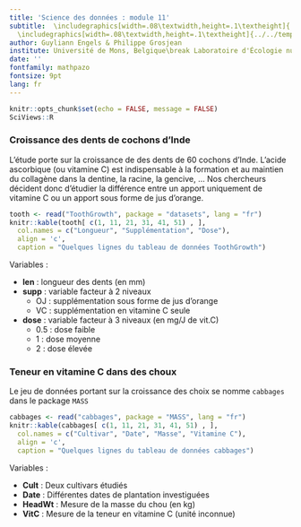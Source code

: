 ```yaml
---
title: 'Science des données : module 11'
subtitle:  \includegraphics[width=.08\textwidth,height=.1\textheight]{../../template/biodatascience.png}
  \includegraphics[width=.08\textwidth,height=.1\textheight]{../../template/SciViews-logo.pdf} \vfill Anova à 2 facteurs 
author: Guyliann Engels & Philippe Grosjean
institute: Université de Mons, Belgique\break Laboratoire d'Écologie numérique des Milieux aquatiques\break \includegraphics[width=.08\textwidth,height=.1\textheight]{../../template/EcoNum-logo.pdf} \break \url{http://biodatascience-course.sciviews.org} \break \url{sdd@sciviews.org}
date: ''
fontfamily: mathpazo
fontsize: 9pt
lang: fr
---
```


```r
knitr::opts_chunk$set(echo = FALSE, message = FALSE)
SciViews::R
```


### Croissance des dents de cochons d'Inde

L'étude porte sur la croissance de des dents de 60 cochons d'Inde. L’acide ascorbique (ou vitamine C) est indispensable à la formation et au maintien du collagène dans la dentine, la racine, la gencive, ... Nos chercheurs décident donc d'étudier la différence entre un apport uniquement de vitamine C ou un apport sous forme de jus d'orange.

\columnsbegin
\columnlarge

```r
tooth <- read("ToothGrowth", package = "datasets", lang = "fr")
knitr::kable(tooth[ c(1, 11, 21, 31, 41, 51) , ],
  col.names = c("Longueur", "Supplémentation", "Dose"),
  align = 'c',
  caption = "Quelques lignes du tableau de données ToothGrowth")
```

\columnsmall

Variables\ : 

- **len**\ : longueur des dents (en mm)
- **supp**\ : variable facteur à 2 niveaux 
    + OJ\ : supplémentation sous forme de jus d'orange
    + VC\ : supplémentation en vitamine C seule
- **dose**\ : variable facteur à 3 niveaux (en mg/J de vit.C)
    + 0.5\ : dose faible
    + 1\ : dose moyenne
    + 2\ : dose élevée

\columnsend


### Teneur en vitamine C dans des choux

Le jeu de données portant sur la croissance des choix se nomme `cabbages` dans le package `MASS`

\columnsbegin
\columnlarge

```r
cabbages <- read("cabbages", package = "MASS", lang = "fr")
knitr::kable(cabbages[ c(1, 11, 21, 31, 41, 51) , ],
  col.names = c("Cultivar", "Date", "Masse", "Vitamine C"),
  align = 'c',
  caption = "Quelques lignes du tableau de données cabbages")

```

\columnsmall

Variables\ : 

- **Cult**\ : Deux cultivars étudiés 
- **Date**\ : Différentes dates de plantation investiguées
- **HeadWt**\ : Mesure de la masse du chou (en kg)
- **VitC**\ : Mesure de la teneur en vitamine C (unité inconnue) 

\columnsend
